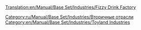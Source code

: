 [[Translation:en/Manual/Base Set/Industries/Fizzy Drink Factory]]
{{ru/Перевод|en/Manual/Base Set/Industries/Fizzy Drink Factory|95}}

{{ru/Manual/Base Set/Industries/Промышленность| имя=Завод газировки
| Изображение=en/Manual/Base Set/Industries/FizzyDrinkFactory.png
| Климат=[[ru/Manual/Климат | Игрушечный]]
| Принимает=[[ru/Manual/Base Set/Cargos/Кола | Кола]],[[ru/Manual/Base Set/Cargos/Пузырьки | Пузырьки]]
| Производит=[[en/Manual/Base Set/Cargos/Fizzy Drinks | Газировку (англ.)]]
| Примечания= Не представлен в других [[ru/Manual/Климат | климатах]].
}}

[[Category:ru/Manual/Base Set/Industries/Вторичные отрасли]]
[[Category:en/Manual/Base Set/Industries/Toyland Industries]]